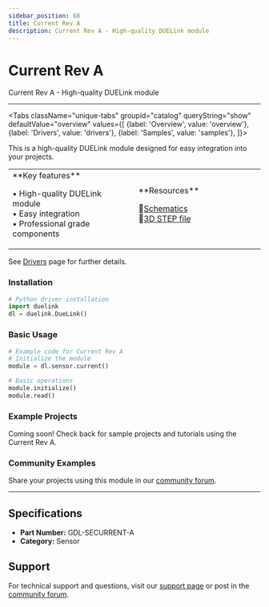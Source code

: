 ```yaml
---
sidebar_position: 68
title: Current Rev A
description: Current Rev A - High-quality DUELink module
---
```



# Current Rev A

<ProductImageSelector 
  partNumber="securrent-a"
  productName="Current Rev A"
/>

Current Rev A - High-quality DUELink module

---

<Tabs className="unique-tabs" groupid="catalog" queryString="show" defaultValue="overview"
  values={[
    {label: 'Overview', value: 'overview'},
    {label: 'Drivers', value: 'drivers'},
    {label: 'Samples', value: 'samples'},
  ]}>

<TabItem value="overview">

This is a high-quality DUELink module designed for easy integration into your projects.

<table><td width='50%'>
**Key features**

• High-quality DUELink module<br/>
• Easy integration<br/>
• Professional grade components<br/>

</td><td width='50%'>
**Resources**
 
📄[Schematics](/sch/securrent-a.pdf)<br/>
🔩[3D STEP file](/3d/securrent-a.step)<br/>

</td></table>

</TabItem>

<TabItem value="drivers">

See [Drivers](../../engine/drivers) page for further details.

### Installation

```python
# Python driver installation
import duelink
dl = duelink.DueLink()
```

### Basic Usage

```python
# Example code for Current Rev A
# Initialize the module
module = dl.sensor.current()

# Basic operations
module.initialize()
module.read()
```

</TabItem>

<TabItem value="samples">

### Example Projects

Coming soon! Check back for sample projects and tutorials using the Current Rev A.

### Community Examples

Share your projects using this module in our [community forum](https://forums.ghielectronics.com).

</TabItem>

</Tabs>

---

## Specifications

- **Part Number:** GDL-SECURRENT-A
- **Category:** Sensor

## Support

For technical support and questions, visit our [support page](../../support) or post in the [community forum](https://forums.ghielectronics.com).
